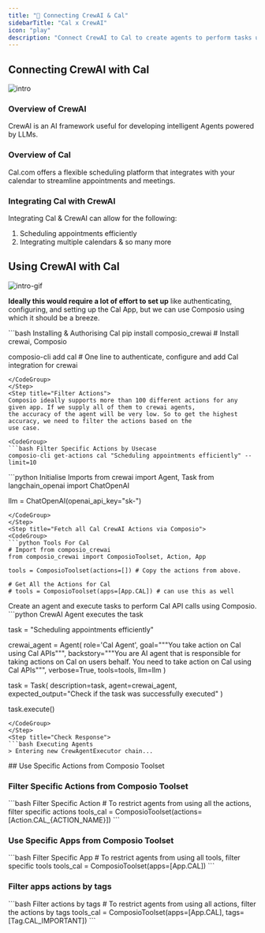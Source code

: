 ```yaml
---
title: "🚀 Connecting CrewAI & Cal"
sidebarTitle: "Cal x CrewAI"
icon: "play"
description: "Connect CrewAI to Cal to create agents to perform tasks using natural language"
---
```


## Connecting CrewAI with Cal
![intro](/media/intro.jpg)

### Overview of CrewAI

CrewAI is an AI framework useful for developing intelligent Agents powered by LLMs.

### Overview of Cal

Cal.com offers a flexible scheduling platform that integrates with your calendar to streamline appointments and meetings.

### Integrating Cal with CrewAI

Integrating Cal & CrewAI can allow for the following:

1. Scheduling appointments efficiently
2. Integrating multiple calendars
& so many more

## Using CrewAI with Cal
![intro-gif](/media/intro.gif)
<Steps>
<Step title="Setting Up the Environment">

**Ideally this would require a lot of effort to set up** like authenticating, configuring, and setting up the Cal App, but we can use Composio using which it should be a breeze.

<CodeGroup>
```bash Installing & Authorising Cal
pip install composio_crewai # Install crewai, Composio 

composio-cli add cal # One line to authenticate, configure and add Cal integration for crewai
```
</CodeGroup>
</Step>
<Step title="Filter Actions">
Composio ideally supports more than 100 different actions for any given app. If we supply all of them to crewai agents, 
the accuracy of the agent will be very low. So to get the highest accuracy, we need to filter the actions based on the 
use case.

<CodeGroup>
```bash Filter Specific Actions by Usecase
composio-cli get-actions cal "Scheduling appointments efficiently" --limit=10
```
</CodeGroup>

</Step>
<Step title="Import Base Packages">

<CodeGroup>
```python Initialise Imports
from crewai import Agent, Task
from langchain_openai import ChatOpenAI

llm = ChatOpenAI(openai_api_key="sk-<OPENAI KEY>")
```
</CodeGroup>
</Step>
<Step title="Fetch all Cal CrewAI Actions via Composio">
<CodeGroup>
```python Tools For Cal
# Import from composio_crewai
from composio_crewai import ComposioToolset, Action, App

tools = ComposioToolset(actions=[]) # Copy the actions from above. 

# Get All the Actions for Cal
# tools = ComposioToolset(apps=[App.CAL]) # can use this as well
```
</CodeGroup>
</Step>
<Step title="Execute the Agent">
Create an agent and execute tasks to perform Cal API calls using Composio. 
<CodeGroup>
```python CrewAI Agent executes the task

task = "Scheduling appointments efficiently"

crewai_agent = Agent(
    role='Cal Agent',
    goal="""You take action on Cal using Cal APIs""",
    backstory="""You are AI agent that is responsible for taking actions on Cal on users behalf. You need to take action on Cal using Cal APIs""",
    verbose=True,
    tools=tools,
    llm=llm
)

task = Task(
    description=task,
    agent=crewai_agent,
    expected_output="Check if the task was successfully executed"
)

task.execute()
```
</CodeGroup>
</Step>
<Step title="Check Response">
```bash Executing Agents
> Entering new CrewAgentExecutor chain...
```
</Step>
</Steps>
## Use Specific Actions from Composio Toolset

### Filter Specific Actions from Composio Toolset

<CodeGroup>
```bash Filter Specific Action
# To restrict agents from using all the actions, filter specific actions
tools_cal = ComposioToolset(actions=[Action.CAL_{ACTION_NAME}])
```
</CodeGroup>

### Use Specific Apps from Composio Toolset
<CodeGroup>
```bash Filter Specific App
# To restrict agents from using all tools, filter specific tools
tools_cal = ComposioToolset(apps=[App.CAL])
```
</CodeGroup>

### Filter apps actions by tags 
<CodeGroup>
```bash Filter actions by tags
# To restrict agents from using all actions, filter the actions by tags
tools_cal = ComposioToolset(apps=[App.CAL], tags=[Tag.CAL_IMPORTANT])
```
</CodeGroup>
